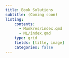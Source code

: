 ```yaml
---
title: Book Solutions
subtitle: (Coming soon)
listing: 
    contents: 
      - Munkres/index.qmd 
      - ML/index.qmd
    type: grid
    fields: [title, image]
    categories: false
---
```

